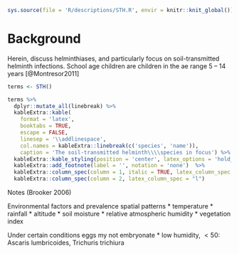 ```r
sys.source(file = 'R/descriptions/STH.R', envir = knitr::knit_global())
```

# Background

Herein, discuss helminthiases, and particularly focus on soil-transmitted helminth infections. School age children are children in the ae range 5 -- 14 years [@Montresor2011]

```r
terms <- STH()

terms %>%
  dplyr::mutate_all(linebreak) %>%
  kableExtra::kable(
    format = 'latex',
    booktabs = TRUE,
    escape = FALSE,
    linesep = '\\addlinespace',
    col.names = kableExtra::linebreak(c('species', 'name')),
    caption = 'The soil-transmitted helminth\\\\species in focus') %>%
  kableExtra::kable_styling(position = 'center', latex_options = 'hold_position', font_size = 7, full_width = FALSE) %>%
  kableExtra::add_footnote(label = '', notation = 'none')  %>%
  kableExtra::column_spec(column = 1, italic = TRUE, latex_column_spec = "p{0.18\\\\linewidth}l") %>%
  kableExtra::column_spec(column = 2, latex_column_spec = "l")
```


Notes (Brooker 2006)

Environmental factors and prevalence spatial patterns
* temperature
* rainfall
* altitude
* soil moisture
* relative atmospheric humidity
* vegetation index

Under certain conditions eggs my not embryonate
* low humidity, $< 50%$: Ascaris lumbricoides, Trichuris trichiura

